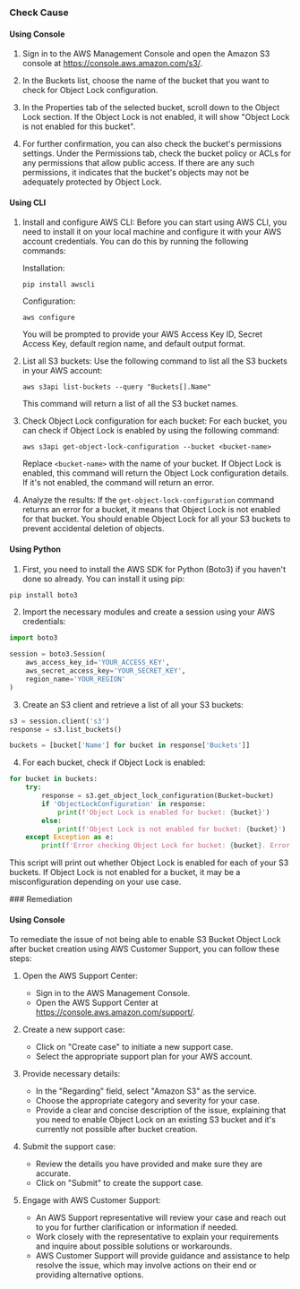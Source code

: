 

<Tabs><Tab title='Cause'>
### Check Cause

#### Using Console

1. Sign in to the AWS Management Console and open the Amazon S3 console at https://console.aws.amazon.com/s3/.

2. In the Buckets list, choose the name of the bucket that you want to check for Object Lock configuration.

3. In the Properties tab of the selected bucket, scroll down to the Object Lock section. If the Object Lock is not enabled, it will show "Object Lock is not enabled for this bucket".

4. For further confirmation, you can also check the bucket's permissions settings. Under the Permissions tab, check the bucket policy or ACLs for any permissions that allow public access. If there are any such permissions, it indicates that the bucket's objects may not be adequately protected by Object Lock.

#### Using CLI

1. Install and configure AWS CLI: Before you can start using AWS CLI, you need to install it on your local machine and configure it with your AWS account credentials. You can do this by running the following commands:

   Installation:
   ```
   pip install awscli
   ```
   Configuration:
   ```
   aws configure
   ```
   You will be prompted to provide your AWS Access Key ID, Secret Access Key, default region name, and default output format.

2. List all S3 buckets: Use the following command to list all the S3 buckets in your AWS account:

   ```
   aws s3api list-buckets --query "Buckets[].Name"
   ```
   This command will return a list of all the S3 bucket names.

3. Check Object Lock configuration for each bucket: For each bucket, you can check if Object Lock is enabled by using the following command:

   ```
   aws s3api get-object-lock-configuration --bucket <bucket-name>
   ```
   Replace `<bucket-name>` with the name of your bucket. If Object Lock is enabled, this command will return the Object Lock configuration details. If it's not enabled, the command will return an error.

4. Analyze the results: If the `get-object-lock-configuration` command returns an error for a bucket, it means that Object Lock is not enabled for that bucket. You should enable Object Lock for all your S3 buckets to prevent accidental deletion of objects.

#### Using Python

1. First, you need to install the AWS SDK for Python (Boto3) if you haven't done so already. You can install it using pip:

```python
pip install boto3
```

2. Import the necessary modules and create a session using your AWS credentials:

```python
import boto3

session = boto3.Session(
    aws_access_key_id='YOUR_ACCESS_KEY',
    aws_secret_access_key='YOUR_SECRET_KEY',
    region_name='YOUR_REGION'
)
```

3. Create an S3 client and retrieve a list of all your S3 buckets:

```python
s3 = session.client('s3')
response = s3.list_buckets()

buckets = [bucket['Name'] for bucket in response['Buckets']]
```

4. For each bucket, check if Object Lock is enabled:

```python
for bucket in buckets:
    try:
        response = s3.get_object_lock_configuration(Bucket=bucket)
        if 'ObjectLockConfiguration' in response:
            print(f'Object Lock is enabled for bucket: {bucket}')
        else:
            print(f'Object Lock is not enabled for bucket: {bucket}')
    except Exception as e:
        print(f'Error checking Object Lock for bucket: {bucket}. Error: {str(e)}')
```

This script will print out whether Object Lock is enabled for each of your S3 buckets. If Object Lock is not enabled for a bucket, it may be a misconfiguration depending on your use case.

</Tab>

<Tab title='Remediation'>
### Remediation

#### Using Console

To remediate the issue of not being able to enable S3 Bucket Object Lock after bucket creation using AWS Customer Support, you can follow these steps:

1. Open the AWS Support Center:
   - Sign in to the AWS Management Console.
   - Open the AWS Support Center at https://console.aws.amazon.com/support/.

2. Create a new support case:
   - Click on "Create case" to initiate a new support case.
   - Select the appropriate support plan for your AWS account.

3. Provide necessary details:
   - In the "Regarding" field, select "Amazon S3" as the service.
   - Choose the appropriate category and severity for your case.
   - Provide a clear and concise description of the issue, explaining that you need to enable Object Lock on an existing S3 bucket and it's currently not possible after bucket creation.

4. Submit the support case:
   - Review the details you have provided and make sure they are accurate.
   - Click on "Submit" to create the support case.

5. Engage with AWS Customer Support:
   - An AWS Support representative will review your case and reach out to you for further clarification or information if needed.
   - Work closely with the representative to explain your requirements and inquire about possible solutions or workarounds.
   - AWS Customer Support will provide guidance and assistance to help resolve the issue, which may involve actions on their end or providing alternative options.
</Tab>
</Tabs>